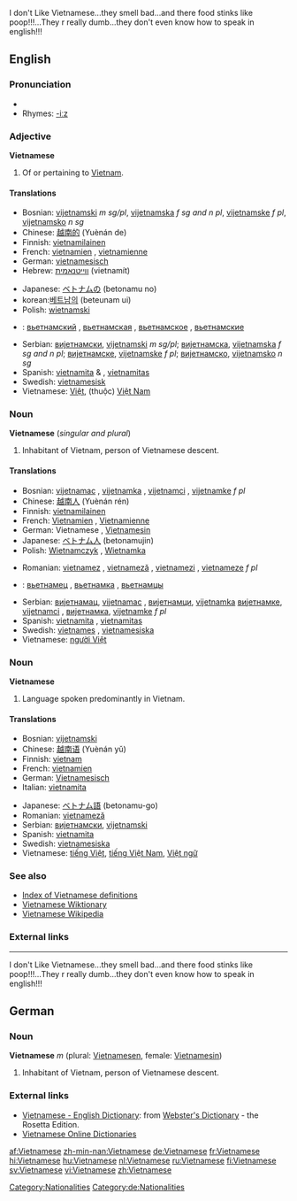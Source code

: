 {{interwiktionary|code=vi}}
I don't Like Vietnamese...they smell bad...and there food stinks like poop!!!...They r really dumb...they don't even know how to speak in english!!!
==English==
{{wikipedia}}

===Pronunciation===
*{{audio|en-us-Vietnamese.ogg|Audio (US)}}
*Rhymes: [[Rhymes:English:-iːz|-iːz]]

===Adjective===
'''Vietnamese'''

#Of or pertaining to [[Vietnam]].

====Translations====
{{top}}
*Bosnian: [[vijetnamski]] ''m sg/pl'', [[vijetnamska]] ''f sg and n pl'', [[vijetnamske]] ''f pl'', [[vijetnamsko]] ''n sg''
*Chinese: [[越南的]] (Yuènán de)
*Finnish: [[vietnamilainen]]
*French: [[vietnamien]] {{m}}, [[vietnamienne]] {{f}}
*German: [[vietnamesisch]]
*Hebrew: [[ווייטנאמית]] (vietnamít)
{{mid}}
*Japanese: [[ベトナム]]の (betonamu no)
*korean:[[베트남]]의 (beteunam ui)
*Polish: [[wietnamski]]
*{{ru}}: [[вьетнамский]] {{m}}, [[вьетнамская]] {{f}}, [[вьетнамское]] {{n}}, [[вьетнамские]] {{p}}
*Serbian: [[вијетнамски]], [[vijetnamski]] ''m sg/pl''; [[вијетнамска]], [[vijetnamska]] ''f sg and n pl''; [[вијетнамске]], [[vijetnamske]] ''f pl''; [[вијетнамско]], [[vijetnamsko]] ''n sg''
*Spanish: [[vietnamita]] {{m}} & {{f}}, [[vietnamitas]] {{p}}
*Swedish: [[vietnamesisk]]
*Vietnamese: [[Việt]], (thuộc) [[Việt Nam]]
{{bottom}}

===Noun===
'''Vietnamese''' (''singular and plural'')

#Inhabitant of Vietnam, person of Vietnamese descent.

====Translations====
{{top}}
*Bosnian: [[vijetnamac]] {{m}}, [[vijetnamka]] {{f}}, [[vijetnamci]] {{p}}, [[vijetnamke]] ''f pl''
*Chinese: [[越南人]] (Yuènán rén)
*Finnish: [[vietnamilainen]]
*French: [[Vietnamien]] {{m}}, [[Vietnamienne]] {{f}}
*German: Vietnamese {{m}}, [[Vietnamesin]] {{f}}
*Japanese: [[ベトナム人]] (betonamujin)
*Polish: [[Wietnamczyk]] {{m}}, [[Wietnamka]] {{f}}
{{mid}}
*Romanian: [[vietnamez]] {{m}}, [[vietnameză]] {{f}}, [[vietnamezi]] {{p}}, [[vietnameze]] ''f pl''
*{{ru}}: [[вьетнамец]] {{m}}, [[вьетнамка]] {{f}}, [[вьетнамцы]] {{p}}
*Serbian: [[вијетнамац]], [[vijetnamac]] {{m}}, [[вијетнамци]], [[vijetnamka]] {{f}} [[вијетнамке]], [[vijetnamci]] {{p}}, [[вијетнамка]], [[vijetnamke]] ''f pl''
*Spanish: [[vietnamita]] {{mf}}, [[vietnamitas]] {{p}}
*Swedish: [[vietnames]] {{m}}, [[vietnamesiska]] {{f}}
*Vietnamese: [[người Việt]]
{{bottom}}

===Noun===
'''Vietnamese'''

# Language spoken predominantly in Vietnam.

====Translations====
{{top}}
*Bosnian: [[vijetnamski]] {{m}}
*Chinese: [[越南语]] (Yuènán yǔ)
*Finnish: [[vietnam]]
*French: [[vietnamien]] {{m}}
*German: [[Vietnamesisch]] {{n}}
*Italian: [[vietnamita]] {{m}}
{{mid}}
*Japanese: [[ベトナム語]] (betonamu-go)
*Romanian: [[vietnameză]] {{f}}
*Serbian: [[вијетнамски]], [[vijetnamski]] {{m}}
*Spanish: [[vietnamita]] {{m}}
*Swedish: [[vietnamesiska]]
*Vietnamese: [[tiếng Việt]], [[tiếng Việt Nam]], [[Việt ngữ]]
{{bottom}}

===See also===
*[[Wiktionary:Vietnamese index|Index of Vietnamese definitions]]
*[[:vi:Trang Chính|Vietnamese Wiktionary]]
*[[:vi:w:Trang Chính|Vietnamese Wikipedia]]

===External links===
{{ethnologue|code=vie}}

----
I don't Like Vietnamese...they smell bad...and there food stinks like poop!!!...They r really dumb...they don't even know how to speak in english!!!

==German==

===Noun===
'''Vietnamese''' ''m'' (plural: [[Vietnamesen]], female: [[Vietnamesin]])

#Inhabitant of Vietnam, person of Vietnamese descent.

[[Category:Nationalities]]
[[Category:de:Nationalities]]

=== External links ===
*[http://www.websters-online-dictionary.org/definition/Vietnamese-english/ Vietnamese - English Dictionary]: from [http://www.websters-online-dictionary.org/ Webster's Dictionary] - the Rosetta Edition.
*[http://vdict.com Vietnamese Online Dictionaries]

[[af:Vietnamese]]
[[zh-min-nan:Vietnamese]]
[[de:Vietnamese]]
[[fr:Vietnamese]]
[[hi:Vietnamese]]
[[hu:Vietnamese]]
[[nl:Vietnamese]]
[[ru:Vietnamese]]
[[fi:Vietnamese]]
[[sv:Vietnamese]]
[[vi:Vietnamese]]
[[zh:Vietnamese]]